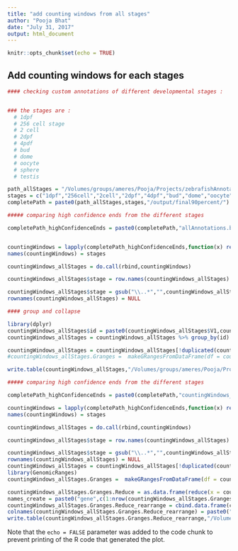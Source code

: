 ```yaml
---
title: "add counting windows from all stages"
author: "Pooja Bhat"
date: "July 31, 2017"
output: html_document
---
```


```r
knitr::opts_chunk$set(echo = TRUE)
```
## Add counting windows for each stages 

```r


#### checking custom annotations of different developmental stages :


### the stages are : 
  # 1dpf
  # 256 cell stage
  # 2 cell 
  # 2dpf
  # 4pdf
  # bud
  # dome
  # oocyte
  # sphere
  # testis

path_allStages = "/Volumes/groups/ameres/Pooja/Projects/zebrafishAnnotation/dataFromAndi/for_Pooja/2016_12_QuantSeq_Annotaton/raw_data/"
stages = c("1dpf","256cell","2cell","2dpf","4dpf","bud","dome","oocyte","sphere","testis")
completePath = paste0(path_allStages,stages,"/output/final90percent/")

##### comparing high confidence ends from the different stages

completePath_highConfidenceEnds = paste0(completePath,"allAnnotations.bed")


countingWindows = lapply(completePath_highConfidenceEnds,function(x) read.delim(x,stringsAsFactors = F,header = F))
names(countingWindows) = stages

countingWindows_allStages = do.call(rbind,countingWindows)

countingWindows_allStages$stage = row.names(countingWindows_allStages)

countingWindows_allStages$stage = gsub("\\..*","",countingWindows_allStages$stage)
rownames(countingWindows_allStages) = NULL

#### group and collapse 

library(dplyr)
countingWindows_allStages$id = paste0(countingWindows_allStages$V1,countingWindows_allStages$V2,countingWindows_allStages$V3,countingWindows_allStages$V4,countingWindows_allStages$V6)
countingWindows_allStages = countingWindows_allStages %>% group_by(id) %>%  mutate(stageCombine = paste0(stage, collapse = ";")) 

countingWindows_allStages = countingWindows_allStages[!duplicated(countingWindows_allStages[,c(1:6)]),]
#countingWindows_allStages.Granges =  makeGRangesFromDataFrame(df = countingWindows_allStages,keep.extra.columns = T,ignore.strand = F,seqnames.field = "V1",start.field = "V2",end.field = "V3",starts.in.df.are.0based = T,strand.field = "V6")

write.table(countingWindows_allStages,"/Volumes/groups/ameres/Pooja/Projects/zebrafishAnnotation/zebrafish_analysis/importantDataframes/comparingAnnotationsBetweenStages/allCountingWindows_stagesCombined.bed",sep="\t",quote = F,row.names = F)


```

```r


##### comparing high confidence ends from the different stages

completePath_highConfidenceEnds = paste0(completePath,"countingWindows_transcriptionalOutput.bed")

countingWindows = lapply(completePath_highConfidenceEnds,function(x) read.delim(x,stringsAsFactors = F,header = F))
names(countingWindows) = stages

countingWindows_allStages = do.call(rbind,countingWindows)

countingWindows_allStages$stage = row.names(countingWindows_allStages)

countingWindows_allStages$stage = gsub("\\..*","",countingWindows_allStages$stage)
rownames(countingWindows_allStages) = NULL
countingWindows_allStages = countingWindows_allStages[!duplicated(countingWindows_allStages[,c(1:6)]),]
library(GenomicRanges)
countingWindows_allStages.Granges =  makeGRangesFromDataFrame(df = countingWindows_allStages,keep.extra.columns = T,ignore.strand = F,seqnames.field = "V1",start.field = "V2",end.field = "V3",starts.in.df.are.0based = T,strand.field = "V6")

countingWindows_allStages.Granges.Reduce = as.data.frame(reduce(x = countingWindows_allStages.Granges))
names_create = paste0("gene",c(1:nrow(countingWindows_allStages.Granges.Reduce)))
countingWindows_allStages.Granges.Reduce_rearrange = cbind.data.frame(countingWindows_allStages.Granges.Reduce$seqnames,countingWindows_allStages.Granges.Reduce$start,countingWindows_allStages.Granges.Reduce$end,names_create,countingWindows_allStages.Granges.Reduce$width,countingWindows_allStages.Granges.Reduce$strand)
colnames(countingWindows_allStages.Granges.Reduce_rearrange) = paste0("V",c(1:ncol(countingWindows_allStages.Granges.Reduce_rearrange)))
write.table(countingWindows_allStages.Granges.Reduce_rearrange,"/Volumes/groups/ameres/Pooja/Projects/zebrafishAnnotation/zebrafish_analysis/importantDataframes/comparingAnnotationsBetweenStages/windowsForMultimapper.bed",sep="\t",row.names = F,col.names = F)

```

Note that the `echo = FALSE` parameter was added to the code chunk to prevent printing of the R code that generated the plot.
